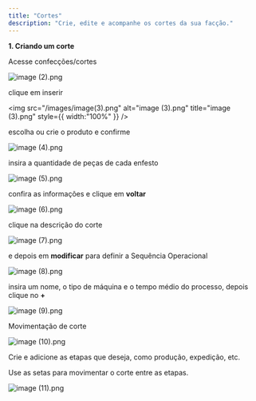 ```yaml
---
title: "Cortes"
description: "Crie, edite e acompanhe os cortes da sua facção."
---
```


**1. Criando um corte**

Acesse confecções/cortes

![image (2).png](/images/image\(2\).png)

clique em inserir

<img
  src="/images/image(3).png"
  alt="image (3).png"
  title="image (3).png"
  style={{ width:"100%" }}
/>

escolha ou crie o produto e confirme

![image (4).png](/images/image\(4\).png)

insira a quantidade de peças de cada enfesto

![image (5).png](/images/image\(5\).png)

confira as informações e clique em **voltar**

![image (6).png](/images/image\(6\).png)

clique na descrição do corte

![image (7).png](/images/image\(7\).png)

e depois em **modificar** para definir a Sequência Operacional

![image (8).png](/images/image\(8\).png)

insira um nome, o tipo de máquina e o tempo médio do processo, depois clique no **\+**

![image (9).png](/images/image\(9\).png)

Movimentação de corte

![image (10).png](/images/image\(10\).png)

Crie e adicione as etapas que deseja, como produção, expedição, etc.

Use as setas para movimentar o corte entre as etapas.

![image (11).png](/images/image\(11\).png)
